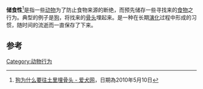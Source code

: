 {{Expand |time=2010-12-12T03:54:03+00:00 }}
'''储食性'''<ref>[http://27777.net/html/baike/201010386315.html 狗为什么要往土里埋骨头 - 爱犬网]{{dead link|date=2017年11月 |bot=InternetArchiveBot |fix-attempted=yes }}，日期為2010年5月10日</ref>是指一些[[动物|动物]]为了防止食物来源的断绝，而预先储存一些寻找来的[[食物|食物]]之行为。典型的例子是[[狗|狗]]，将找来的[[骨头|骨头]]埋起来。是一种在长期[[演化|演化]]过程中形成的习惯，随时间的流逝而一直保存了下来。

==参考==
[[Category:动物行为|Category:动物行为]]
<references/>